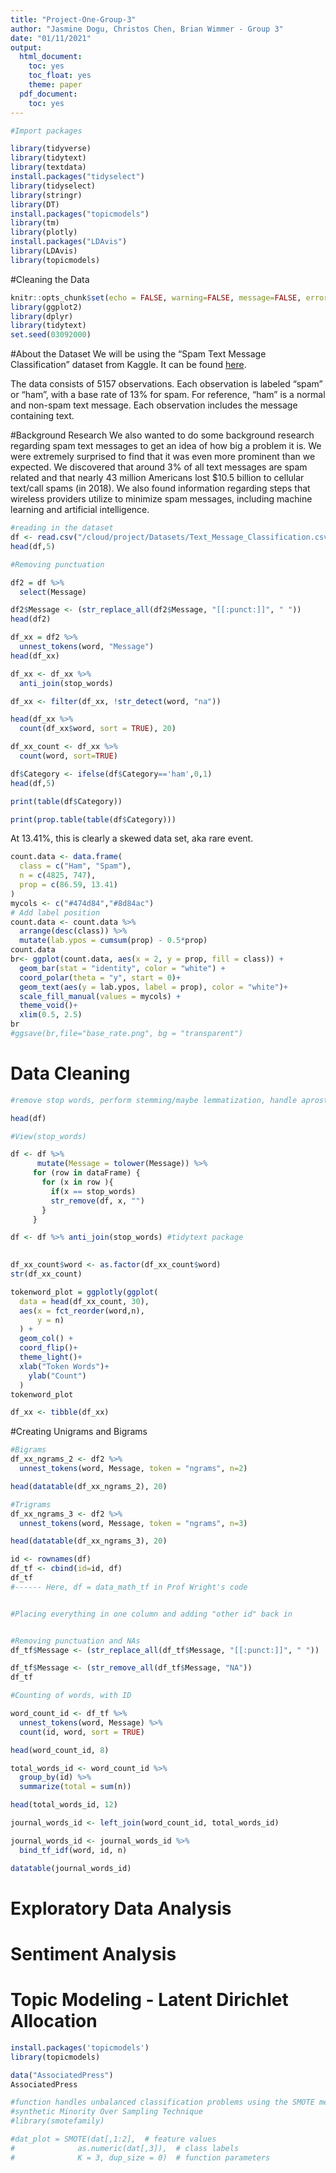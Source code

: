 ```yaml
---
title: "Project-One-Group-3"
author: "Jasmine Dogu, Christos Chen, Brian Wimmer - Group 3"
date: "01/11/2021"
output:
  html_document:
    toc: yes
    toc_float: yes
    theme: paper
  pdf_document:
    toc: yes
---
```




```r
#Import packages 

library(tidyverse)
library(tidytext)
library(textdata)
install.packages("tidyselect")
library(tidyselect)
library(stringr)
library(DT)
install.packages("topicmodels")
library(tm)
library(plotly)
install.packages("LDAvis")
library(LDAvis)
library(topicmodels)

```



#Cleaning the Data 
```r
knitr::opts_chunk$set(echo = FALSE, warning=FALSE, message=FALSE, error=FALSE, cache = TRUE)
library(ggplot2)
library(dplyr)
library(tidytext)
set.seed(03092000)
```

#About the Dataset
We will be using the “Spam Text Message Classification” dataset from Kaggle. It can be found [here](https://www.kaggle.com/team-ai/spam-text-message-classification).

The data consists of 5157 observations. Each observation is labeled “spam” or “ham”, with a base rate of 13% for spam. For reference, “ham” is a normal and non-spam text message. Each observation includes the message containing text.

#Background Research
We also wanted to do some background research regarding spam text messages to get an idea of how big a problem it is. We were extremely surprised to find that it was even more prominent than we expected. We discovered that around 3% of all text messages are spam related and that nearly 43 million Americans lost $10.5 billion to cellular text/call spams (in 2018). We also found information regarding steps that wireless providers utilize to minimize spam messages, including machine learning and artificial intelligence.


```r
#reading in the dataset 
df <- read.csv("/cloud/project/Datasets/Text_Message_Classification.csv")
head(df,5)
```

```r
#Removing punctuation

df2 = df %>% 
  select(Message)

df2$Message <- (str_replace_all(df2$Message, "[[:punct:]]", " "))
head(df2)

df_xx = df2 %>%
  unnest_tokens(word, "Message")
head(df_xx)

df_xx <- df_xx %>% 
  anti_join(stop_words)

df_xx <- filter(df_xx, !str_detect(word, "na"))

```

```r

head(df_xx %>%
  count(df_xx$word, sort = TRUE), 20)

df_xx_count <- df_xx %>%
  count(word, sort=TRUE)

df$Category <- ifelse(df$Category=='ham',0,1)
head(df,5)
```

```r
print(table(df$Category))
```

```r
print(prop.table(table(df$Category)))
```
At 13.41%, this is clearly a skewed data set, aka rare event.

```r
count.data <- data.frame(
  class = c("Ham", "Spam"),
  n = c(4825, 747),
  prop = c(86.59, 13.41)
)
mycols <- c("#474d84","#8d84ac")
# Add label position
count.data <- count.data %>%
  arrange(desc(class)) %>%
  mutate(lab.ypos = cumsum(prop) - 0.5*prop)
count.data
br<- ggplot(count.data, aes(x = 2, y = prop, fill = class)) +
  geom_bar(stat = "identity", color = "white") +
  coord_polar(theta = "y", start = 0)+
  geom_text(aes(y = lab.ypos, label = prop), color = "white")+
  scale_fill_manual(values = mycols) +
  theme_void()+
  xlim(0.5, 2.5)
br
#ggsave(br,file="base_rate.png", bg = "transparent")
```

# Data Cleaning 

```r
#remove stop words, perform stemming/maybe lemmatization, handle aprosthropes, handle contractions, deal with numbers (?), spell correction if needed, language, SMOTE, account for text

head(df)

#View(stop_words)

df <- df %>% 
      mutate(Message = tolower(Message)) %>%
     for (row in dataFrame) {
       for (x in row ){
         if(x == stop_words)
         str_remove(df, x, "")
       }
     }

df <- df %>% anti_join(stop_words) #tidytext package
      

```




```r

df_xx_count$word <- as.factor(df_xx_count$word) 
str(df_xx_count)

tokenword_plot = ggplotly(ggplot(
  data = head(df_xx_count, 30),
  aes(x = fct_reorder(word,n),
      y = n)
  ) + 
  geom_col() + 
  coord_flip()+
  theme_light()+
  xlab("Token Words")+
    ylab("Count")
  )
tokenword_plot

df_xx <- tibble(df_xx)
```

#Creating Unigrams and Bigrams 
```r
#Bigrams 
df_xx_ngrams_2 <- df2 %>%
  unnest_tokens(word, Message, token = "ngrams", n=2)

head(datatable(df_xx_ngrams_2), 20)

#Trigrams
df_xx_ngrams_3 <- df2 %>%
  unnest_tokens(word, Message, token = "ngrams", n=3)

head(datatable(df_xx_ngrams_3), 20)
```


```r
id <- rownames(df)
df_tf <- cbind(id=id, df)
df_tf
#------ Here, df = data_math_tf in Prof Wright's code 


#Placing everything in one column and adding "other id" back in


#Removing punctuation and NAs
df_tf$Message <- (str_replace_all(df_tf$Message, "[[:punct:]]", " "))

df_tf$Message <- (str_remove_all(df_tf$Message, "NA")) 
df_tf

#Counting of words, with ID

word_count_id <- df_tf %>%
  unnest_tokens(word, Message) %>%
  count(id, word, sort = TRUE)

head(word_count_id, 8)

total_words_id <- word_count_id %>% 
  group_by(id) %>% 
  summarize(total = sum(n))

head(total_words_id, 12)

journal_words_id <- left_join(word_count_id, total_words_id)

journal_words_id <- journal_words_id %>%
  bind_tf_idf(word, id, n)

datatable(journal_words_id)

```





# Exploratory Data Analysis


# Sentiment Analysis 


# Topic Modeling - Latent Dirichlet Allocation
```r
install.packages('topicmodels')
library(topicmodels)

data("AssociatedPress")
AssociatedPress


```

```r
#function handles unbalanced classification problems using the SMOTE method
#synthetic Minority Over Sampling Technique
#library(smotefamily)

#dat_plot = SMOTE(dat[,1:2],  # feature values
#              as.numeric(dat[,3]),  # class labels
#              K = 3, dup_size = 0)  # function parameters
```


